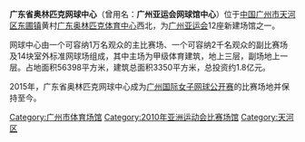 {{unreferenced|time=2018-01-18T04:47:44+00:00}}
'''广东省奥林匹克网球中心'''（曾用名：'''广州亚运会网球馆中心'''）位于[[中国|中国]][[广州市|广州市]][[天河区|天河区]][[东圃镇|东圃镇]]黄村[[广东奥林匹克体育中心|广东奥林匹克体育中心]]西北，为[[广州亚运会|广州亚运会]]12座新建场馆之一。

网球中心由一个可容纳1万名观众的主比赛场、一个可容纳2千名观众的副比赛场及14块室外标准网球场组成，其中主场为甲级体育建筑，地上三层，副场地上一层。占地面积56398平方米，建筑总面积3350平方米，总投资约1.8亿元。

2015年，广东省奥林匹克网球中心成为[[广州国际女子网球公开赛|广州国际女子网球公开赛]]的比赛场地并保持至今。
[[Category:广州市体育场馆|Category:广州市体育场馆]]
[[Category:2010年亚洲运动会比赛场馆|Category:2010年亚洲运动会比赛场馆]]
[[Category:天河区|Category:天河区]]